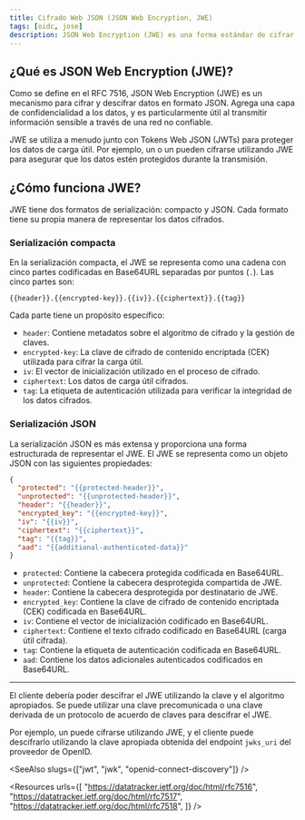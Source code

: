 ```yaml
---
title: Cifrado Web JSON (JSON Web Encryption, JWE)
tags: [oidc, jose]
description: JSON Web Encryption (JWE) es una forma estándar de cifrar y descifrar datos en formato JSON. Se utiliza a menudo para proteger información sensible en los Tokens Web JSON (JWTs) en tránsito.
---
```


## ¿Qué es JSON Web Encryption (JWE)?

Como se define en el RFC 7516, JSON Web Encryption (JWE) es un mecanismo para cifrar y descifrar datos en formato JSON. Agrega una capa de confidencialidad a los datos, y es particularmente útil al transmitir información sensible a través de una red no confiable.

JWE se utiliza a menudo junto con <Ref slug="jwt">Tokens Web JSON (JWTs)</Ref> para proteger los datos de carga útil. Por ejemplo, un <Ref slug="id-token" /> o un <Ref slug="access-token" /> pueden cifrarse utilizando JWE para asegurar que los datos estén protegidos durante la transmisión.

## ¿Cómo funciona JWE?

JWE tiene dos formatos de serialización: compacto y JSON. Cada formato tiene su propia manera de representar los datos cifrados.

### Serialización compacta

En la serialización compacta, el JWE se representa como una cadena con cinco partes codificadas en Base64URL separadas por puntos (`.`). Las cinco partes son:

```
{{header}}.{{encrypted-key}}.{{iv}}.{{ciphertext}}.{{tag}}
```

Cada parte tiene un propósito específico:

- `header`: Contiene metadatos sobre el algoritmo de cifrado y la gestión de claves.
- `encrypted-key`: La clave de cifrado de contenido encriptada (CEK) utilizada para cifrar la carga útil.
- `iv`: El vector de inicialización utilizado en el proceso de cifrado.
- `ciphertext`: Los datos de carga útil cifrados.
- `tag`: La etiqueta de autenticación utilizada para verificar la integridad de los datos cifrados.

### Serialización JSON

La serialización JSON es más extensa y proporciona una forma estructurada de representar el JWE. El JWE se representa como un objeto JSON con las siguientes propiedades:

```json
{
  "protected": "{{protected-header}}",
  "unprotected": "{{unprotected-header}}",
  "header": "{{header}}",
  "encrypted_key": "{{encrypted-key}}",
  "iv": "{{iv}}",
  "ciphertext": "{{ciphertext}}",
  "tag": "{{tag}}",
  "aad": "{{additional-authenticated-data}}"
}
```

- `protected`: Contiene la cabecera protegida codificada en Base64URL.
- `unprotected`: Contiene la cabecera desprotegida compartida de JWE.
- `header`: Contiene la cabecera desprotegida por destinatario de JWE.
- `encrypted_key`: Contiene la clave de cifrado de contenido encriptada (CEK) codificada en Base64URL.
- `iv`: Contiene el vector de inicialización codificado en Base64URL.
- `ciphertext`: Contiene el texto cifrado codificado en Base64URL (carga útil cifrada).
- `tag`: Contiene la etiqueta de autenticación codificada en Base64URL.
- `aad`: Contiene los datos adicionales autenticados codificados en Base64URL.

---

El cliente debería poder descifrar el JWE utilizando la clave y el algoritmo apropiados. Se puede utilizar una clave precomunicada o una clave derivada de un protocolo de acuerdo de claves para descifrar el JWE.

Por ejemplo, un <Ref slug="id-token" /> puede cifrarse utilizando JWE, y el cliente puede descifrarlo utilizando la clave apropiada obtenida del endpoint `jwks_uri` del proveedor de OpenID.

<SeeAlso slugs={["jwt", "jwk", "openid-connect-discovery"]} />

<Resources
  urls={[
    "https://datatracker.ietf.org/doc/html/rfc7516",
    "https://datatracker.ietf.org/doc/html/rfc7517",
    "https://datatracker.ietf.org/doc/html/rfc7518",
  ]}
/>
